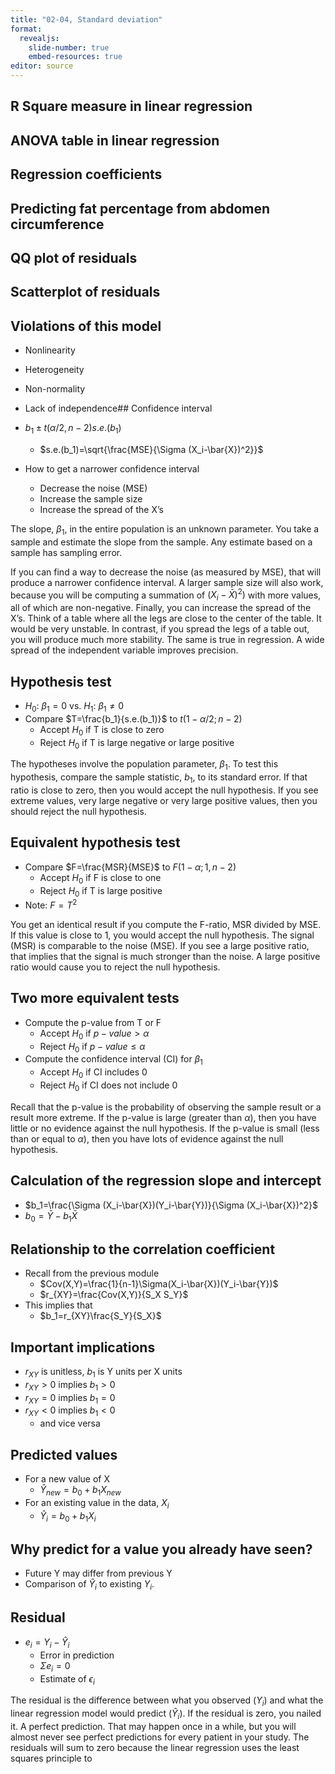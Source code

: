 ```yaml
---
title: "02-04, Standard deviation"
format: 
  revealjs:
    slide-number: true
    embed-resources: true
editor: source
---
```


## R Square measure in linear regression

## ANOVA table in linear regression

## Regression coefficients

## Predicting fat percentage from abdomen circumference

## QQ plot of residuals

## Scatterplot of residuals

## Violations of this model

-   Nonlinearity
-   Heterogeneity
-   Non-normality
-   Lack of independence## Confidence interval

-   $b_1 \pm t(\alpha/2, n-2) s.e.(b_1)$
    -   $s.e.(b_1)=\sqrt{\frac{MSE}{\Sigma (X_i-\bar{X})^2}}$
-   How to get a narrower confidence interval
    -   Decrease the noise (MSE)
    -   Increase the sample size
    -   Increase the spread of the X's

::: notes
The slope, $\beta_1$, in the entire population is an unknown parameter. You take a sample and estimate the slope from the sample. Any estimate based on a sample has sampling error.

If you can find a way to decrease the noise (as measured by MSE), that will produce a narrower confidence interval. A larger sample size will also work, because you will be computing a summation of $(X_i-\bar{X})^2)$ with more values, all of which are non-negative. Finally, you can increase the spread of the X's. Think of a table where all the legs are close to the center of the table. It would be very unstable. In contrast, if you spread the legs of a table out, you will produce much more stability. The same is true in regression. A wide spread of the independent variable improves precision.
:::

## Hypothesis test

-   $H_0:\ \beta_1=0$ vs. $H_1:\ \beta_1 \ne 0$
-   Compare $T=\frac{b_1}{s.e.(b_1)}$ to $t(1-\alpha/2; n-2)$
    -   Accept $H_0$ if T is close to zero
    -   Reject $H_0$ if T is large negative or large positive

::: notes
The hypotheses involve the population parameter, $\beta_1$. To test this hypothesis, compare the sample statistic, $b_1$, to its standard error. If that ratio is close to zero, then you would accept the null hypothesis. If you see extreme values, very large negative or very large positive values, then you should reject the null hypothesis.
:::

## Equivalent hypothesis test

-   Compare $F=\frac{MSR}{MSE}$ to $F(1-\alpha; 1, n-2)$
    -   Accept $H_0$ if F is close to one
    -   Reject $H_0$ if T is large positive
-   Note: $F=T^2$
 
::: notes
You get an identical result if you compute the F-ratio, MSR divided by MSE. If this value is close to 1, you would accept the null hypothesis. The signal (MSR) is comparable to the noise (MSE). If you see a large positive ratio, that implies that the signal is much stronger than the noise. A large positive ratio would cause you to reject the null hypothesis.
:::

## Two more equivalent tests

-   Compute the p-value from T or F
    -   Accept $H_0$ if $p-value > \alpha$
    -   Reject $H_0$ if $p-value \le \alpha$
-   Compute the confidence interval (CI) for $\beta_1$
    -   Accept $H_0$ if CI includes 0
    -   Reject $H_0$ if CI does not include 0
    
::: notes
Recall that the p-value is the probability of observing the sample result or a result more extreme. If the p-value is large (greater than $\alpha$), then you have little or no evidence against the null hypothesis. If the p-value is small (less than or equal to $\alpha$), then you have lots of evidence against the null hypothesis.
:::

## Calculation of the regression slope and intercept

-   $b_1=\frac{\Sigma (X_i-\bar{X})(Y_i-\bar{Y})}{\Sigma (X_i-\bar{X})^2}$
-   $b_0=\bar{Y}-b_1\bar{X}$

## Relationship to the correlation coefficient

-   Recall from the previous module
    -   $Cov(X,Y)=\frac{1}{n-1}\Sigma(X_i-\bar{X})(Y_i-\bar{Y})$
    -   $r_{XY}=\frac{Cov(X,Y)}{S_X S_Y}$
-   This implies that
    -   $b_1=r_{XY}\frac{S_Y}{S_X}$

## Important implications

-   $r_{XY}$ is unitless, $b_1$ is Y units per X units
-   $r_{XY}>0$ implies $b_1>0$
-   $r_{XY}=0$ implies $b_1=0$
-   $r_{XY}<0$ implies $b_1<0$
    -   and vice versa

## Predicted values

-   For a new value of X
    -   $\hat{Y}_{new}=b_0+b_1 X_{new}$

-   For an existing value in the data, $X_i$
    -   $\hat{Y}_i=b_0+b_1 X_i$

## Why predict for a value you already have seen?

-   Future Y may differ from previous Y
-   Comparison of $\hat{Y}_i$ to existing $Y_i$.

## Residual

-   $e_i=Y_i-\hat{Y}_i$
    -   Error in prediction
    -   $\Sigma e_i=0$
    -   Estimate of $\epsilon_i$
    
::: notes
The residual is the difference between what you observed ($Y_i$) and what the linear regression model would predict ($\hat{Y}_i$). If the residual is zero, you nailed it. A perfect prediction. That may happen once in a while, but you will almost never see perfect predictions for every patient in your study. The residuals will sum to zero because the linear regression uses the least squares principle to 
:::

